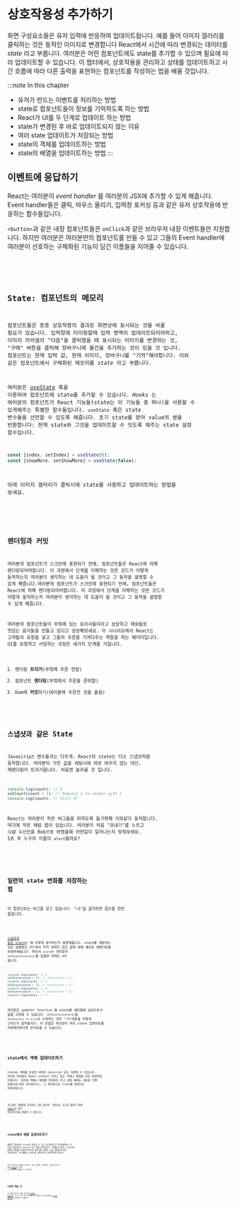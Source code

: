 
# 상호작용성 추가하기 

화면 구성요소들은 유저 입력에 반응하여 업데이트됩니다. 예를 들어 이미지 갤러리를 클릭하는 것은 동적인 이미지로 변경합니다 React에서 시간에 따라 변경되는 데이터를 _state_ 라고 부릅니다. 여러분은 어떤 컴포넌트에도 state를 추가할 수 있으며 필요에 따라 업데이트할 수 있습니다. 이 챕터에서, 상호작용을 관리하고 상태를 업데이트하고 시간 흐름에 따라 다른 출력을 표현하는 컴포넌트를 작성하는 법을 배울 것입니다.

:::note In this chapter

- 유저가 만드는 이벤트를 처리하는 방법
- state로 컴포넌트들이 정보를 기억하도록 하는 방법
- React가 UI를 두 단계로 업데이트 하는 방법
- state가 변경된 후 바로 업데이트되지 않는 이유
- 여러 state 업데이트가 저장되는 방법
- state의 객체를 업데이트하는 방법
- state의 배열을 업데이트하는 방법
:::

## 이벤트에 응답하기

React는 여러분이 _event handler_ 를 여러분의 JSX에 추가할 수 있게 해줍니다. Event handler들은 클릭, 마우스 올리기, 입력창 포커싱 등과 같은 유저 상호작용에 반응하는 함수들입니다.

`<button>`과 같은 내장 컴포넌트들은 `onClick`과 같은 브라우저 내장 이벤트들만 지원합니다. 하지만 여러분은 여러분만의 컴포넌트를 만들 수 있고 그들의 Event handler에 여러분이 선호하는 구체화된 기능이 담긴 이름들을 지어줄 수 있습니다.

<Code src='https://codesandbox.io/s/091ht7?file=/App.js&from-sandpack=true' />

<Card
    title='Ready to learn this topic?'
    description='Event handler를 추가하는 방법을 배우려면 이벤트에 응답하는 방법을 읽으세요'
    link='https://beta.reactjs.org/learn/responding-to-events'
/>

## State: 컴포넌트의 메모리

컴포넌트들은 종종 상호작용의 결과로 화면상에 표시되는 것을 바꿀 필요가 있습니다.
입력창에 타이핑할때 입력 영역이 업데이트되어야하고, 이미지 카라셀의 "다음"을 클릭했을 때 표시되는 이미지를 변경하는 것, "구매" 버튼을 클릭해 장바구니에 물건을 추가하는 것이 있을 것 입니다. 컴포넌트는 현재 입력 값, 현재 이미지, 장바구니를 "기억"해야합니다. 이와 같은 컴포넌트에서 구체화된 메모리를 _state_ 라고 부릅니다.

여러분은 [useState](https://beta.reactjs.org/apis/react/useState) 훅을 이용하여 컴포넌트에 state를 추가할 수 있습니다. _Hooks_ 는 여러분의 컴포넌트가 React 기능들(state는 이 기능들 중 하나)을 사용할 수 있게해주는 특별한 함수들입니다. `useState` 훅은 state 변수들을 선언할 수 있도록 해줍니다. 초기 state를 받아 value의 쌍을 반환합니다: 현재 state와 그것을 업데이트할 수 잇도록 해주는 state 설정 함수입니다.

```js
const [index, setIndex] = useState(0);
const [showMore, setShowMore] = useState(false);
```

아래 이미지 갤러리가 클릭시에 state를 사용하고 업데이트하는 방법을 보세요.

<Code src='https://codesandbox.io/s/mg96dj?file=%2FApp.js&from-sandpack=true' />

<Card
    title='Ready to learn this topic?'
    description='State: 컴포넌트의 메모리를 읽고 상호작용에 value를 기억하고 업데이트하는 방법을 배워보세요.'
    link='https://beta.reactjs.org/learn/state-a-components-memory'
/>

## 렌더링과 커밋

여러분의 컴포넌트가 스크린에 표현되기 전에, 컴포넌트들은 React에 의해 렌더링되어야합니다. 이 과정에서 단계를 이해하는 것은 코드가 어떻게 동작하는지 여러분이 생각하는 데 도움이 될 것이고 그 동작을 설명할 수 있게 해줍니다.여러분의 컴포넌트가 스크린에 표현되기 전에, 컴포넌트들은 React에 의해 렌더링되어야합니다. 이 과정에서 단계를 이해하는 것은 코드가 어떻게 동작하는지 여러분이 생각하는 데 도움이 될 것이고 그 동작을 설명할 수 있게 해줍니다.

여러분의 컴포넌트들이 부엌에 있는 요리사들이라고 상상하고 재료들로 맛있는 음식들을 만들고 있다고 상상해보세요. 이 시나리오에서 React는 고객들의 요청을 넣고 그들의 주문을 가져다주는 역할을 하는 웨이터입니다. UI를 요청하고 서빙하는 과정은 세가지 단계를 거칩니다.

1. 렌더링 **트리거**(부엌에 주문 전달)
2. 컴포넌트 **렌더링**(부엌에서 주문을 준비함)
3. Dom에 **커밋**하기(테이블에 주문한 것을 올림)

<Card
    title="Ready to learn this topic?"
    description="렌더링과 커밋을 읽고 UI 업데이트의 라이프 사이클을 배워보세요."
    link="https://beta.reactjs.org/learn/render-and-commit"
/>

## 스냅샷과 같은 State

Javascript 변수들과는 다르게, React의 state는 다소 스냅샷처럼 동작합니다. 여러분이 가진 값을 세팅시에 바로 바꾸지 않는 대신, 재렌더링이 트리거됩니다. 처음엔 놀라울 것 입니다.

```js
console.log(count); // 0
setCount(count + 1); // Request a re-render with 1
console.log(count); // Still 0!
```

React는 여러분이 작은 버그들을 피하도록 돕기위해 이와같이 동작합니다. 여기에 작은 채팅 앱이 있습니다. 여러분이 처음 "보내기"를 누르고 _다음_ 수신인을 Bob으로 바꿨을때 어떤일이 일어나는지 맞춰보세요. 5초 후 누구의 이름이 `alert`될까요?

<Code src='https://codesandbox.io/s/hqhrui?file=%2FApp.js&from-sandpack=true' />

<Card
    title='Ready to learn this topic?'
    description="스냅샷과 같은 state를 읽고 왜 state가 event handler 내부에서 왜 바뀌지 않고 '고정된' 것으로 표현되는지 배워보세요."
    link='https://beta.reactjs.org/learn/state-as-a-snapshot'
/>

## 일련의 state 변화를 저장하는 법

이 컴포넌트는 버그를 갖고 있습니다: "+3"을 클릭하면 점수를 한번 올립니다.

<Code src='https://codesandbox.io/s/8cyrx4?file=%2FApp.js&from-sandpack=true' />

[스냅샷과 같은 state](https://beta.reactjs.org/learn/state-as-a-snapshot)는 왜 이렇게 동작하는지 설명해줍니다. state를 세팅하는 것은 실행중인 코드에서 아직 바뀌지 않은 값에 대해 새로운 재렌더링을 요청하게됩니다. 따라서 `score`는 여러분이 `setScore(score+1)`을 호출한 뒤에도 `0`이 됩니다.

```js
console.log(score); // 0
setScore(score + 1); // setScore(0 + 1);
console.log(score); // 0
setScore(score + 1); // setScore(0 + 1);
console.log(score); // 0
setScore(score + 1); // setScore(0 + 1);
console.log(score); // 0
```

여러분은 _updater function_ 을 state를 세팅할때 넘김으로서 값을 고정할 수 있습니다. `setScore(score+1)`을 `setScore(s => s+1)`로 수정하는 것이 "+3"버튼을 어떻게 고치는지 알아봅시다. 이 방법은 여러분이 여러 state 업데이트를 저장해야한다면 번거로울 수 있습니다.

<Code src='https://codesandbox.io/s/dotv21?file=%2FApp.js&from-sandpack=true' />

<Card
    title='Ready to learn this topic?'
    description='일련의 state 변경 저장하기를 읽고 다음 렌더링 전에 여러 업데이트를 저장하는 방법을 학습해보세요.'
    link='https://beta.reactjs.org/learn/queueing-a-series-of-state-changes'
/>

## state에서 객체 업데이트하기

State는 객체를 포함한 어떠한 Javscript 값도 저장할 수 있습니다. 하지만 여러분은 React state가 가지고 있는 객체나 배열을 바로 변경하면 안됩니다. 대신에 객체나 배열을 업데이트 하고 싶을 때에는 새로운 것을 만들어서(혹은 복사본이나), 그 복사본으로 state를 업데이트 하여야합니다.

<Code src='https://codesandbox.io/s/xpxry5?file=%2FApp.js&from-sandpack=true' />

코드에서 객체들을 복사하는 것이 싫다면, 반복되는 코드를 줄이기 위해 [Immer](https://github.com/immerjs/use-immer)와 같은 라이브러리를 활용할 수 있습니다.

<Code src='https://codesandbox.io/s/rml6xy?file=%2FApp.js&from-sandpack=true' />

<Card
    title='Ready to learn this topic?'
    description='State의 객체들을 업데이트하기를 보고 객체를 업데이트하는 방법을 정확히 배워보세요.'
    link='https://beta.reactjs.org/learn/updating-objects-in-state'
/>

## state에서 배열 업데이트하기

배열은 여러분이 state에 저장할 수 있고 읽기전용으로 처리해야하는 또 다른 변경가능한 Javascript 객체 타입입니다. 객체들과 같이, state에 저장된 배열을 업데이트하기를 원한다면 새로운 것을 만들어서(혹은 복사본이나) 새 배열을 state를 세팅하는데 사용하여야 합니다.

<Code src='https://codesandbox.io/s/2qdhx7?file=%2FApp.js&from-sandpack=true' />

만약 코드에서 배열을 복사하는 것이 싫다면, 반복되는 코드를 줄이기 위해 [Immer](https://github.com/immerjs/use-immer)와 같은 라이브러리를 활용할 수 있습니다.

<Code src='https://codesandbox.io/s/qpdxm1?file=%2FApp.js&from-sandpack=true' />

<Card
    title='Ready to learn this topic?'
    description='state에서 배열 업데이트하기를 보고 배열을 업데이트하는 방법을 정확히 배워보세요.'
    link='https://beta.reactjs.org/learn/updating-arrays-in-state'
/>

## 다음에 배울 것

이 챕터를 페이지 단위로 읽기위해 [이벤트에 반응하기](https://beta.reactjs.org/learn/responding-to-events)로 갑니다. 또는 만약 여러분이 이 주제를 이미 학습하였다면
[State 관리하기](https://beta.reactjs.org/learn/managing-state)를 읽어보는건 어떨까요?
